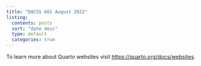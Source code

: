 ```yaml
---
title: "DACSS 601 August 2022"
listing:
  contents: posts
  sort: "date desc"
  type: default
  categories: true
---
```


To learn more about Quarto websites visit <https://quarto.org/docs/websites>.
